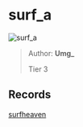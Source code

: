 
# surf_a

![surf_a](https://raw.githubusercontent.com/Sayt123/SurfMapPics/Maps-and-bonuses/csgo/surf_a.jpg)

> Author: **Umg_**
>
> Tier 3

## Records

[surfheaven](https://surfheaven.eu/map/surf_a)
